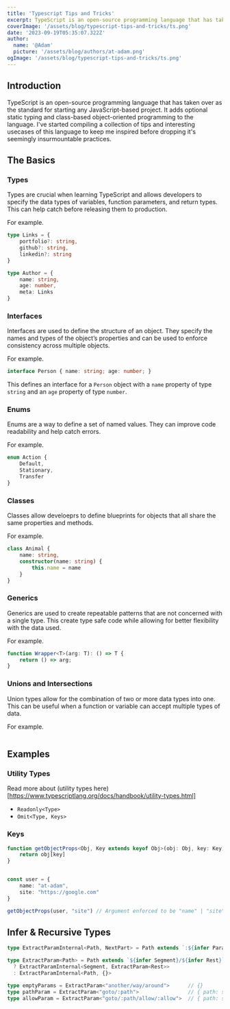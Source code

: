 ```yaml
---
title: 'Typescript Tips and Tricks'
excerpt: TypeScript is an open-source programming language that has taken over as the standard for starting any JavaScript-based project. It adds optional static typing and class-based object-oriented programming to the language. I've started compiling a collection of tips and interesting usecases of this language to keep me inspired before dropping it's seemingly insurmountable practices.
coverImage: '/assets/blog/typescript-tips-and-tricks/ts.png'
date: '2023-09-19T05:35:07.322Z'
author:
  name: '@Adam'
  picture: '/assets/blog/authors/at-adam.png'
ogImage: '/assets/blog/typescript-tips-and-tricks/ts.png'
---
```


## Introduction

TypeScript is an open-source programming language that has taken over as the standard for starting any JavaScript-based project. It adds optional static typing and class-based object-oriented programming to the language. I've started compiling a collection of tips and interesting usecases of this language to keep me inspired before dropping it's seemingly insurmountable practices.

## The Basics

### Types

Types are crucial when learning TypeScript and allows developers to specify the data types of variables, function parameters, and return types. This can help catch before releasing them to production.

For example.

```ts
type Links = {
    portfolio?: string,
    github?: string,
    linkedin?: string
}

type Author = {
    name: string,
    age: number,
    meta: Links
}
```

### Interfaces

Interfaces are used to define the structure of an object. They specify the names and types of the object’s properties and can be used to enforce consistency across multiple objects.

For example.

```ts
interface Person { name: string; age: number; }
```

This defines an interface for a `Person` object with a `name` property of type `string` and an `age` property of type `number`.

### Enums

Enums are a way to define a set of named values. They can improve code readability and help catch errors.

For example.

```ts
enum Action {
    Default,
    Stationary,
    Transfer
}
```

### Classes

Classes allow develoeprs to define blueprints for objects that all share the same properties and methods.

For example.

```ts
class Animal {
    name: string,
    constructor(name: string) {
        this.name = name
    }
}
```

### Generics

Generics are used to create repeatable patterns that are not concerned with a single type. This create type safe code while allowing for better flexibility with the data used.

For example.

```ts
function Wrapper<T>(arg: T): () => T {
    return () => arg;
}
```

### Unions and Intersections

Union types allow for the combination of two or more data types into one. This can be useful when a function or variable can accept multiple types of data.

For example.

```ts

```

## Examples

### Utility Types

Read more about (utility types here)[https://www.typescriptlang.org/docs/handbook/utility-types.html]

- `Readonly<Type>`
- `Omit<Type, Keys>`

### Keys

```ts
function getObjectProps<Obj, Key extends keyof Obj>(obj: Obj, key: Key): Obj[Key] {
    return obj[key]
}


const user = {
    name: "at-adam",
    site: "https://google.com"
}

getObjectProps(user, "site") // Argument enforced to be "name" | "site"
```




## Infer & Recursive Types

```ts
type ExtractParamInternal<Path, NextPart> = Path extends `:${infer Param}` ? Record<Param, string> & NextPart : NextPart;

type ExtractParam<Path> = Path extends `${infer Segment}/${infer Rest}`
  ? ExtractParamInternal<Segment, ExtractParam<Rest>>
  : ExtractParamInternal<Path, {}>

type emptyParams = ExtractParam<"another/way/around">      // {}
type pathParam = ExtractParam<"goto/:path">                // { path: string }
type allowParam = ExtractParam<"goto/:path/allow/:allow">  // { path: string, allow: string }
```